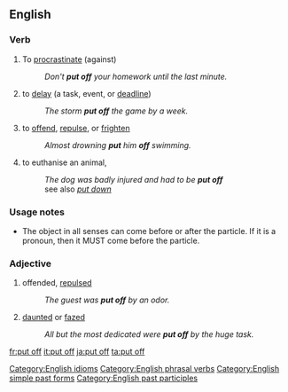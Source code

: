 ==English==
[[Category:English idioms]]
===Verb===
{{en-verb|inf=to [[put]] [[off]]|puts off|putting off|put off}}
# To [[procrastinate]] (against)
#: ''Don't '''put off''' your homework until the last minute.''
# to [[delay]] (a task, event, or [[deadline]]) 
#: ''The storm '''put off''' the game by a week.''
# to [[offend]], [[repulse]], or [[frighten]]
#: ''Almost drowning '''put''' him '''off''' swimming.''
# {{euphemism}} to euthanise an animal,
#: ''The dog was badly injured and had to be '''put off'''''
#: see also ''[[put down]]''

===Usage notes===
*The object in all senses can come before or after the particle. If it is a pronoun, then it MUST come before the particle.
[[Category:English phrasal verbs]][[Category:English simple past forms]][[Category:English past participles]]
===Adjective===
{{en-adj|pos=[[put]] [[off]]}}
# offended, [[repulsed]]
#: ''The guest was '''put off''' by an odor.''
#[[daunted]] or [[fazed]]
#: ''All but the most dedicated were '''put off''' by the huge task.''

[[fr:put off]]
[[it:put off]]
[[ja:put off]]
[[ta:put off]]
